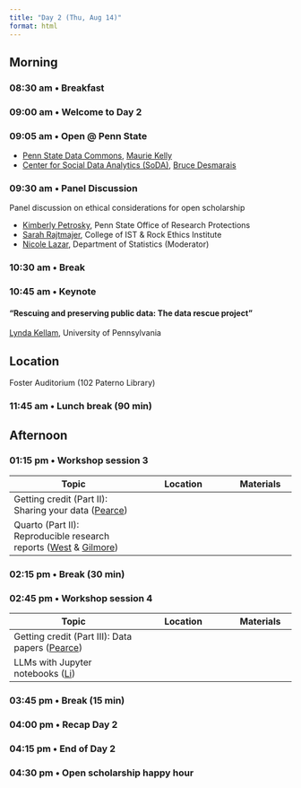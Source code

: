 ```yaml
---
title: "Day 2 (Thu, Aug 14)"
format: html
---
```


## Morning {- #day_2_am}

### 08:30 am • Breakfast {-}

### 09:00 am • Welcome to Day 2 {-}

### 09:05 am • Open @ Penn State

- [Penn State Data Commons](https://www.datacommons.psu.edu), [Maurie Kelly](presenters.qmd#maurie-kelly)
- [Center for Social Data Analytics (SoDA)](https://soda.la.psu.edu), [Bruce Desmarais](program-committee.qmd#bruce-desmarais)

### 09:30 am • Panel Discussion {- #day_2_plenary_1}

Panel discussion on ethical considerations for open scholarship 

- [Kimberly Petrosky](presenters.qmd#kimberly-petrosky), Penn State Office of Research Protections
- [Sarah Rajtmajer](program-committee.qmd#sarah-rajtmajer), College of IST & Rock Ethics Institute
- [Nicole Lazar](program-committee.qmd#nicole-lazar), Department of Statistics (Moderator)

### 10:30 am • Break {-}

### 10:45 am • Keynote {- #day_2_plenary_2}

#### "**Rescuing and preserving public data: The data rescue project**"

[Lynda Kellam](presenters.qmd#lynda-kellam), University of Pennsylvania

::: {.callout-important}
## Location

Foster Auditorium (102 Paterno Library)
:::

### 11:45 am • Lunch break (90 min) {-}

## Afternoon {- #day_2_pm}

### 01:15 pm • Workshop session 3 {- #day_2_pm_session_3}

| Topic | Location | Materials |
|--------------|----------|-------|
| Getting credit (Part II): Sharing your data ([Pearce](directors.qmd#alaina-pearce)) | | |
| Quarto (Part II): Reproducible research reports ([West](program-committee.qmd#john-west) & [Gilmore](directors.qmd#rick-gilmore)) | | | 

### 02:15 pm • Break (30 min) {-}

### 02:45 pm • Workshop session 4 {- #day_2_pm_session_4}

| Topic | Location | Materials |
|--------------|----------|-------|
| Getting credit (Part III): Data papers ([Pearce](directors.qmd#alaina-pearce)) | | |
| LLMs with Jupyter notebooks ([Li](program-committee.qmd#valerie-li)) | | |

### 03:45 pm • Break (15 min) {-}    

### 04:00 pm • Recap Day 2 {- #day_2_pm_recap}

### 04:15 pm • End of Day 2 {-}

### 04:30 pm • Open scholarship happy hour {- #day_2_happy_hour}
